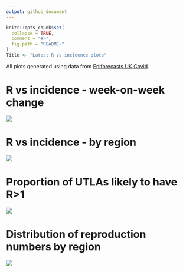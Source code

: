 ```yaml
---
output: github_document
---
```


<!-- README.md is generated from README.Rmd. Please edit that file -->

```r
knitr::opts_chunk$set(
  collapse = TRUE,
  comment = "#>",
  fig.path = "README-"
)
Title <- "Latest R vs incidence plots"
```

All plots generated using data from [Epiforecasts UK Covid](https://epiforecasts.io/covid/posts/national/united-kingdom/).

# R vs incidence - week-on-week change

![](figure/r_vs_inc_1w.png)

# R vs incidence - by region

![](figure/r_vs_inc_region.png)

# Proportion of UTLAs likely to have R>1

![](figure/latest_prop_gt1.png)

# Distribution of reproduction numbers by region

![](figure/R_ranking.png)
